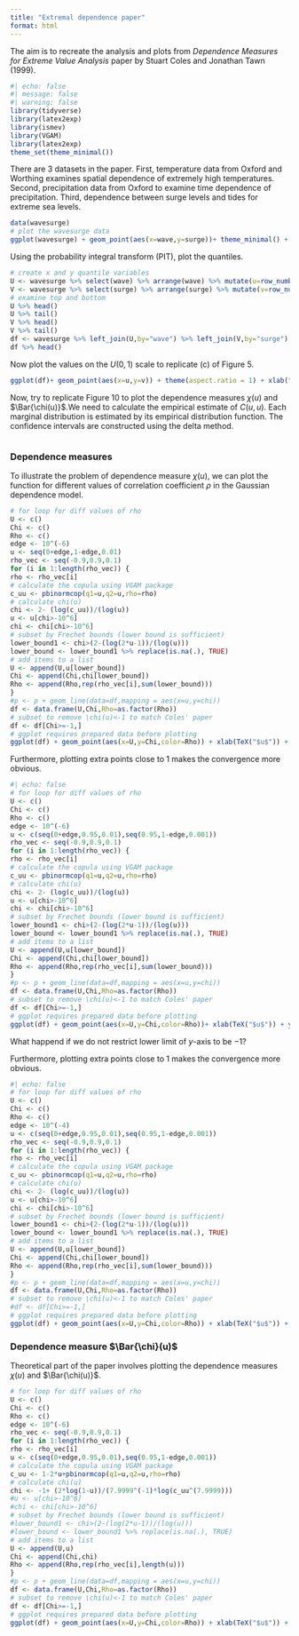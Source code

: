 ```yaml
---
title: "Extremal dependence paper"
format: html
---
```


The aim is to recreate the analysis and plots from *Dependence Measures for Extreme Value Analysis* paper by Stuart Coles and Jonathan Tawn (1999).

```r
#| echo: false
#| message: false
#| warning: false
library(tidyverse)
library(latex2exp)
library(ismev)
library(VGAM)
library(latex2exp)
theme_set(theme_minimal())
```

There are $3$ datasets in the paper. First, temperature data from Oxford and Worthing examines spatial dependence of extremely high temperatures. Second, precipitation data from Oxford to examine time dependence of precipitation. Third, dependence between surge levels and tides for extreme sea levels. 

```r
data(wavesurge)
# plot the wavesurge data
ggplot(wavesurge) + geom_point(aes(x=wave,y=surge))+ theme_minimal() + theme(aspect.ratio = 1) + xlab("Wave height") + ylab("Surge level")

```
Using the probability integral transform (PIT), plot the quantiles.

```r
# create x and y quantile variables
U <- wavesurge %>% select(wave) %>% arrange(wave) %>% mutate(u=row_number()/(nrow(wavesurge)+1))
V <- wavesurge %>% select(surge) %>% arrange(surge) %>% mutate(v=row_number()/(nrow(wavesurge)+1)) 
# examine top and bottom
U %>% head()
U %>% tail()
V %>% head()
V %>% tail()
df <- wavesurge %>% left_join(U,by="wave") %>% left_join(V,by="surge")
df %>% head()
```
Now plot the values on the $U(0,1)$ scale to replicate (c) of Figure $5$.

```r
ggplot(df)+ geom_point(aes(x=u,y=v)) + theme(aspect.ratio = 1) + xlab("Wave height") + ylab("Surge level")
```

Now, try to replicate Figure $10$ to plot the dependence measures $\chi(u)$ and $\Bar{\chi(u)}$.We need to calculate the empirical estimate of $C(u,u)$. Each marginal distribution is estimated by its empirical distribution function. The confidence intervals are constructed using the delta method.

```r

```

### Dependence measures

To illustrate the problem of dependence measure $\chi(u)$, we can plot the function for different values of correlation coefficient $\rho$ in the Gaussian dependence model.

```r
# for loop for diff values of rho
U <- c()
Chi <- c()
Rho <- c()
edge <- 10^(-6)
u <- seq(0+edge,1-edge,0.01)
rho_vec <- seq(-0.9,0.9,0.1)
for (i in 1:length(rho_vec)) {
rho <- rho_vec[i]
# calculate the copula using VGAM package
c_uu <- pbinormcop(q1=u,q2=u,rho=rho)
# calculate chi(u)
chi <- 2- (log(c_uu))/(log(u))
u <- u[chi>-10^6]
chi <- chi[chi>-10^6]
# subset by Frechet bounds (lower bound is sufficient)
lower_bound1 <- chi>(2-(log(2*u-1))/(log(u)))
lower_bound <- lower_bound1 %>% replace(is.na(.), TRUE)
# add items to a list
U <- append(U,u[lower_bound])
Chi <- append(Chi,chi[lower_bound])
Rho <- append(Rho,rep(rho_vec[i],sum(lower_bound)))
}
#p <- p + geom_line(data=df,mapping = aes(x=u,y=chi))
df <- data.frame(U,Chi,Rho=as.factor(Rho))
# subset to remove \chi(u)<-1 to match Coles' paper
df <- df[Chi>=-1,]
# ggplot requires prepared data before plotting
ggplot(df) + geom_point(aes(x=U,y=Chi,color=Rho)) + xlab(TeX("$u$")) + ylab(TeX("$\\chi(u)$"))
```
Furthermore, plotting extra points close to $1$ makes the convergence more obvious.

```r
#| echo: false
# for loop for diff values of rho
U <- c()
Chi <- c()
Rho <- c()
edge <- 10^(-6)
u <- c(seq(0+edge,0.95,0.01),seq(0.95,1-edge,0.001))
rho_vec <- seq(-0.9,0.9,0.1)
for (i in 1:length(rho_vec)) {
rho <- rho_vec[i]
# calculate the copula using VGAM package
c_uu <- pbinormcop(q1=u,q2=u,rho=rho)
# calculate chi(u)
chi <- 2- (log(c_uu))/(log(u))
u <- u[chi>-10^6]
chi <- chi[chi>-10^6]
# subset by Frechet bounds (lower bound is sufficient)
lower_bound1 <- chi>(2-(log(2*u-1))/(log(u)))
lower_bound <- lower_bound1 %>% replace(is.na(.), TRUE)
# add items to a list
U <- append(U,u[lower_bound])
Chi <- append(Chi,chi[lower_bound])
Rho <- append(Rho,rep(rho_vec[i],sum(lower_bound)))
}
#p <- p + geom_line(data=df,mapping = aes(x=u,y=chi))
df <- data.frame(U,Chi,Rho=as.factor(Rho))
# subset to remove \chi(u)<-1 to match Coles' paper
df <- df[Chi>=-1,]
# ggplot requires prepared data before plotting
ggplot(df) + geom_point(aes(x=U,y=Chi,color=Rho))+ xlab(TeX("$u$")) + ylab(TeX("$\\chi(u)$"))
```
What happend if we do not restrict lower limit of $y$-axis to be $-1$?


Furthermore, plotting extra points close to $1$ makes the convergence more obvious.

```r
#| echo: false
# for loop for diff values of rho
U <- c()
Chi <- c()
Rho <- c()
edge <- 10^(-4)
u <- c(seq(0+edge,0.95,0.01),seq(0.95,1-edge,0.001))
rho_vec <- seq(-0.9,0.9,0.1)
for (i in 1:length(rho_vec)) {
rho <- rho_vec[i]
# calculate the copula using VGAM package
c_uu <- pbinormcop(q1=u,q2=u,rho=rho)
# calculate chi(u)
chi <- 2- (log(c_uu))/(log(u))
u <- u[chi>-10^6]
chi <- chi[chi>-10^6]
# subset by Frechet bounds (lower bound is sufficient)
lower_bound1 <- chi>(2-(log(2*u-1))/(log(u)))
lower_bound <- lower_bound1 %>% replace(is.na(.), TRUE)
# add items to a list
U <- append(U,u[lower_bound])
Chi <- append(Chi,chi[lower_bound])
Rho <- append(Rho,rep(rho_vec[i],sum(lower_bound)))
}
#p <- p + geom_line(data=df,mapping = aes(x=u,y=chi))
df <- data.frame(U,Chi,Rho=as.factor(Rho))
# subset to remove \chi(u)<-1 to match Coles' paper
#df <- df[Chi>=-1,]
# ggplot requires prepared data before plotting
ggplot(df) + geom_point(aes(x=U,y=Chi,color=Rho)) + xlab(TeX("$u$")) + ylab(TeX("$\\chi(u)$"))
```


### Dependence measure $\Bar{\chi}(u)$

Theoretical part of the paper involves plotting the dependence measures $\chi(u)$ and $\Bar{\chi(u)}$.

```r
# for loop for diff values of rho
U <- c()
Chi <- c()
Rho <- c()
edge <- 10^(-6)
rho_vec <- seq(-0.9,0.9,0.1)
for (i in 1:length(rho_vec)) {
rho <- rho_vec[i]
u <- c(seq(0+edge,0.95,0.01),seq(0.95,1-edge,0.001))
# calculate the copula using VGAM package
c_uu <- 1-2*u+pbinormcop(q1=u,q2=u,rho=rho)
# calculate chi(u)
chi <- -1+ (2*log(1-u))/(7.9999^(-1)*log(c_uu^(7.9999)))
#u <- u[chi>-10^6]
#chi <- chi[chi>-10^6]
# subset by Frechet bounds (lower bound is sufficient)
#lower_bound1 <- chi>(2-(log(2*u-1))/(log(u)))
#lower_bound <- lower_bound1 %>% replace(is.na(.), TRUE)
# add items to a list
U <- append(U,u)
Chi <- append(Chi,chi)
Rho <- append(Rho,rep(rho_vec[i],length(u)))
}
#p <- p + geom_line(data=df,mapping = aes(x=u,y=chi))
df <- data.frame(U,Chi,Rho=as.factor(Rho))
# subset to remove \chi(u)<-1 to match Coles' paper
df <- df[Chi>=-1,]
# ggplot requires prepared data before plotting
ggplot(df) + geom_point(aes(x=U,y=Chi,color=Rho)) + xlab(TeX("$u$")) + ylab(TeX("$\\Bar{\\chi}(u)$"))
```

